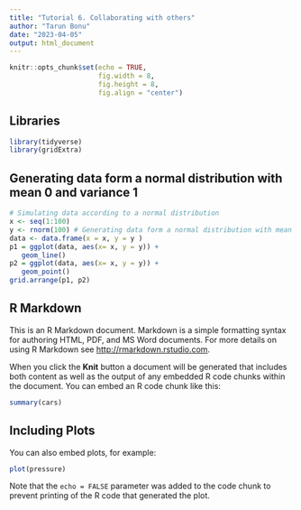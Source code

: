 ```yaml
---
title: "Tutorial 6. Collaborating with others"
author: "Tarun Bonu"
date: "2023-04-05"
output: html_document
---
```


```r
knitr::opts_chunk$set(echo = TRUE,
                      fig.width = 8,
                      fig.height = 8,
                      fig.align = "center")
```

## Libraries

```r
library(tidyverse)
library(gridExtra)
```


## Generating data form a normal distribution with mean 0 and variance 1

```r
# Simulating data according to a normal distribution
x <- seq(1:100)
y <- rnorm(100) # Generating data form a normal distribution with mean 0 and variance 1
data <- data.frame(x = x, y = y )
p1 = ggplot(data, aes(x= x, y = y)) +
   geom_line()
p2 = ggplot(data, aes(x= x, y = y)) +
   geom_point()
grid.arrange(p1, p2)
```


## R Markdown

This is an R Markdown document. Markdown is a simple formatting syntax for authoring HTML, PDF, and MS Word documents. For more details on using R Markdown see <http://rmarkdown.rstudio.com>.

When you click the **Knit** button a document will be generated that includes both content as well as the output of any embedded R code chunks within the document. You can embed an R code chunk like this:

```r
summary(cars)
```

## Including Plots

You can also embed plots, for example:

```r
plot(pressure)
```

Note that the `echo = FALSE` parameter was added to the code chunk to prevent printing of the R code that generated the plot.
